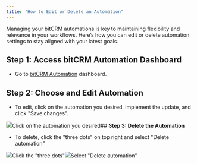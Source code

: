 ```yaml
---
title: "How to Edit or Delete an Automation"
---
```


Managing your bitCRM automations is key to maintaining flexibility and relevance in your workflows. Here’s how you can edit or delete automation settings to stay aligned with your latest goals.

## **Step 1: Access bitCRM Automation Dashboard**

* Go to [bitCRM Automation](https://app.bitbybit.studio/bitcrm/automation-new) dashboard.

## **Step 2: Choose and Edit Automation**

* To edit, click on the automation you desired, implement the update, and click "Save changes".  


![](https://cdn.prod.website-files.com/659655f5b20d395a5c69efcf/66f5137147163355d16840f0_AD_4nXehN0J-O6zALYR7zZ4jCI5qqytMheOBJeUbkwhygc0s305yCcV0T_Dsebxl_LHfEVALnJJ7eujryBChecQv4DYn7G95mIitDUepeiFy78MaU-2qUL_4ey6C7dkn3p3WGzo8toIYV_v53i4-yq-Dcj_g-O0.png)Click on the automation you desired## **Step 3: Delete the Automation**

* To delete, click the "three dots" on top right and select "Delete automation"  


![](https://cdn.prod.website-files.com/659655f5b20d395a5c69efcf/66f51371294921d7ae2f8af3_AD_4nXdqAJ6q-yTggcu2qDn0ys2OyBiw_vDnUMI0ZZ7RJUaIvpMrbDflOdWw64dAisZ1M3aPlJ4oqi9UGSmPCoQljg9jDHMAf8lRZ5HXXJ41jbfSI8zpU0CLWeB1GlKkAyaKf6OYdgc4x7sHXGeklixz1lwW_Ws.png)Click the "three dots"![](https://cdn.prod.website-files.com/659655f5b20d395a5c69efcf/66f513714133943d0cc7ddaf_AD_4nXfUEtV37EyZFddKY-Gk6v77_s6MrkQxGst9XKcdaQ6zo0ollHp2k73qh-nw6ggj8xa_g1tdLZwAhtdVnWgoxWvgqm5nDxY6atgWMFu1NEupFBrhOAO2U2H_mwlEsIBh9lYIkOItNn8GXjB7dHu1xDpWB5w.png)Select "Delete automation"
